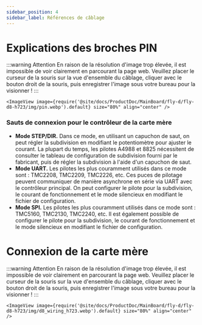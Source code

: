 ```yaml
---
sidebar_position: 4
sidebar_label: Références de câblage
---
```


# Explications des broches PIN

:::warning Attention
En raison de la résolution d'image trop élevée, il est impossible de voir clairement en parcourant la page web. Veuillez placer le curseur de la souris sur la vue d'ensemble du câblage, cliquer avec le bouton droit de la souris, puis enregistrer l'image sous votre bureau pour la visionner !
:::

    <ImageView image={require('@site/docs/ProductDoc/MainBoard/fly-d/fly-d8-h723/img/pin.webp').default} size="80%" align="center" />
    
### Sauts de connexion pour le contrôleur de la carte mère

* **Mode STEP/DIR.** Dans ce mode, en utilisant un capuchon de saut, on peut régler la subdivision en modifiant le potentiomètre pour ajuster le courant. La plupart du temps, les pilotes A4988 et 8825 nécessitent de consulter le tableau de configuration de subdivision fourni par le fabricant, puis de régler la subdivision à l'aide d'un capuchon de saut.
* **Mode UART.** Les pilotes les plus couramment utilisés dans ce mode sont : TMC2208, TMC2209, TMC2226, etc. Ces puces de pilotage peuvent communiquer de manière asynchrone en série via UART avec le contrôleur principal. On peut configurer le pilote pour la subdivision, le courant de fonctionnement et le mode silencieux en modifiant le fichier de configuration.
* **Mode SPI.** Les pilotes les plus couramment utilisés dans ce mode sont : TMC5160, TMC2130, TMC2240, etc. Il est également possible de configurer le pilote pour la subdivision, le courant de fonctionnement et le mode silencieux en modifiant le fichier de configuration.

# Connexion de la carte mère

:::warning Attention
En raison de la résolution d'image trop élevée, il est impossible de voir clairement en parcourant la page web. Veuillez placer le curseur de la souris sur la vue d'ensemble du câblage, cliquer avec le bouton droit de la souris, puis enregistrer l'image sous votre bureau pour la visionner !
:::

    <ImageView image={require('@site/docs/ProductDoc/MainBoard/fly-d/fly-d8-h723/img/d8_wiring_h723.webp').default} size="80%" align="center" />